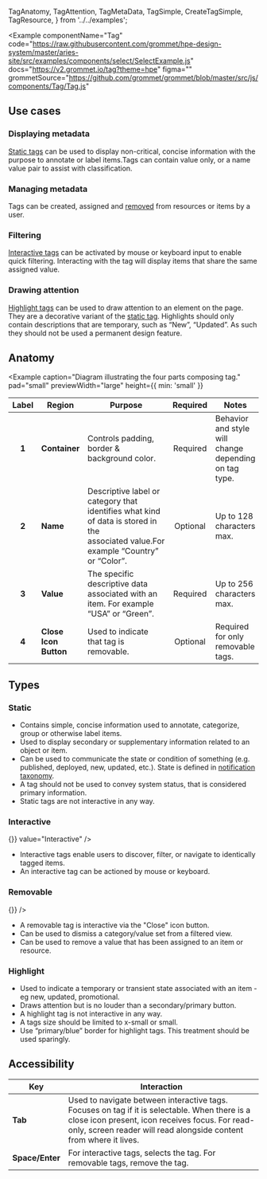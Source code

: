   TagAnatomy,
  TagAttention,
  TagMetaData,
  TagSimple,
  CreateTagSimple,
  TagResource,
} from '../../examples';

<Example
  componentName="Tag"
  code="https://raw.githubusercontent.com/grommet/hpe-design-system/master/aries-site/src/examples/components/select/SelectExample.js"
  docs="https://v2.grommet.io/tag?theme=hpe"
  figma=""
  grommetSource="https://github.com/grommet/grommet/blob/master/src/js/components/Tag/Tag.js"
>
  <TagSimple />
</Example>

## Use cases

### Displaying metadata

[Static tags](/components/tag#static) can be used to display non-critical, concise information with the purpose to annotate or label items.Tags can contain value only, or a name value pair to assist with classification.

<Example code="https://raw.githubusercontent.com/grommet/hpe-design-system/master/aries-site/src/examples/components/select/SelectExample.js">
  <TagMetaData />
</Example>

### Managing metadata

Tags can be created, assigned and [removed](/components/tag#removable) from resources or items by a user.

<Example code="https://raw.githubusercontent.com/grommet/hpe-design-system/master/aries-site/src/examples/components/select/SelectExample.js">
  <CreateTagSimple />
</Example>

### Filtering

[Interactive tags](/components/tag#interactive) can be activated by mouse or keyboard input to enable quick filtering.
Interacting with the tag will display items that share the same assigned value.

<Example code="https://raw.githubusercontent.com/grommet/hpe-design-system/master/aries-site/src/examples/components/select/SelectExample.js">
  <TagResource />
</Example>

### Drawing attention

[Highlight tags](/components/tag#highlight) can be used to draw attention to an element on the page. They are a decorative variant of the [static tag](/components/tag#static). Highlights should only contain descriptions that are temporary, such as “New”,
“Updated”. As such they should not be used a permanent design feature.

<Example code="https://raw.githubusercontent.com/grommet/hpe-design-system/master/aries-site/src/examples/components/select/SelectExample.js">
  <TagAttention />
</Example>

## Anatomy

<Example
  caption="Diagram illustrating the four parts composing tag."
  pad="small"
  previewWidth="large"
  height={{ min: 'small' }}
>
  <TagAnatomy />
</Example>

| Label | Region                | Purpose                                                                                                                             | Required | Notes                                                 |
| :---: | --------------------- | ----------------------------------------------------------------------------------------------------------------------------------- | :------: | ----------------------------------------------------- |
| **1** | **Container**         | Controls padding, border & background color.                                                                                        | Required | Behavior and style will change depending on tag type. |
| **2** | **Name**              | Descriptive label or category that identifies what kind of data is stored in the associated value.For example “Country” or “Color”. | Optional | Up to 128 characters max.                             |
| **3** | **Value**             | The specific descriptive data associated with an item. For example “USA” or “Green”.                                                | Required | Up to 256 characters max.                             |
| **4** | **Close Icon Button** | Used to indicate that tag is removable.                                                                                             | Optional | Required for only removable tags.                     |

## Types

### Static

<Example horizontalLayout height="auto">
  <Tag alignSelf="start" value="Static" />
</Example>

- Contains simple, concise information used to annotate, categorize, group or otherwise label items.
- Used to display secondary or supplementary information related to an object or item.
- Can be used to communicate the state or condition of something (e.g. published, deployed, new, updated, etc.). State is defined in [notification taxonomy](/components/notification#taxonomy).
- A tag should not be used to convey system status, that is considered primary information.
- Static tags are not interactive in any way.

### Interactive

<Example horizontalLayout height="auto">
  <Tag alignSelf="start" onClick={() => {}} value="Interactive" />
</Example>

- Interactive tags enable users to discover, filter, or navigate to identically tagged items.
- An interactive tag can be actioned by mouse or keyboard.

### Removable

<Example horizontalLayout height="auto">
  <Tag alignSelf="start" value="Removable" onRemove={() => {}} />
</Example>

- A removable tag is interactive via the "Close" icon button.
- Can be used to dismiss a category/value set from a filtered view.
- Can be used to remove a value that has been assigned to an item or resource.

### Highlight

<Example horizontalLayout height="auto">
  <Tag alignSelf="start" border={{ color: 'blue' }} value="Highlight" />
</Example>

- Used to indicate a temporary or transient state associated with an item - eg new, updated, promotional.
- Draws attention but is no louder than a secondary/primary button.
- A highlight tag is not interactive in any way.
- A tags size should be limited to x-small or small.
- Use “primary/blue” border for highlight tags. This treatment should be used sparingly.

## Accessibility

| Key             | Interaction                                                                                                                                                                                                           |
| --------------- | --------------------------------------------------------------------------------------------------------------------------------------------------------------------------------------------------------------------- |
| **Tab**         | Used to navigate between interactive tags. Focuses on tag if it is selectable. When there is a close icon present, icon receives focus. For read-only, screen reader will read alongside content from where it lives. |
| **Space/Enter** | For interactive tags, selects the tag. For removable tags, remove the tag.                                                                                                                                            |
